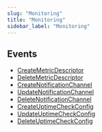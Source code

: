 ```yaml
---
slug: "Monitoring"
title: "Monitoring"
sidebar_label: "Monitoring"
---
```


## Events

- [CreateMetricDescriptor](/gcp/threats/monitoring/rules/CreateMetricDescriptor)
- [DeleteMetricDescriptor](/gcp/threats/monitoring/rules/DeleteMetricDescriptor)
- [CreateNotificationChannel](/gcp/threats/monitoring/rules/CreateNotificationChannel)
- [UpdateNotificationChannel](/gcp/threats/monitoring/rules/UpdateNotificationChannel)
- [DeleteNotificationChannel](/gcp/threats/monitoring/rules/DeleteNotificationChannel)
- [CreateUptimeCheckConfig](/gcp/threats/monitoring/rules/CreateUptimeCheckConfig)
- [UpdateUptimeCheckConfig](/gcp/threats/monitoring/rules/UpdateUptimeCheckConfig)
- [DeleteUptimeCheckConfig](/gcp/threats/monitoring/rules/DeleteUptimeCheckConfig)
